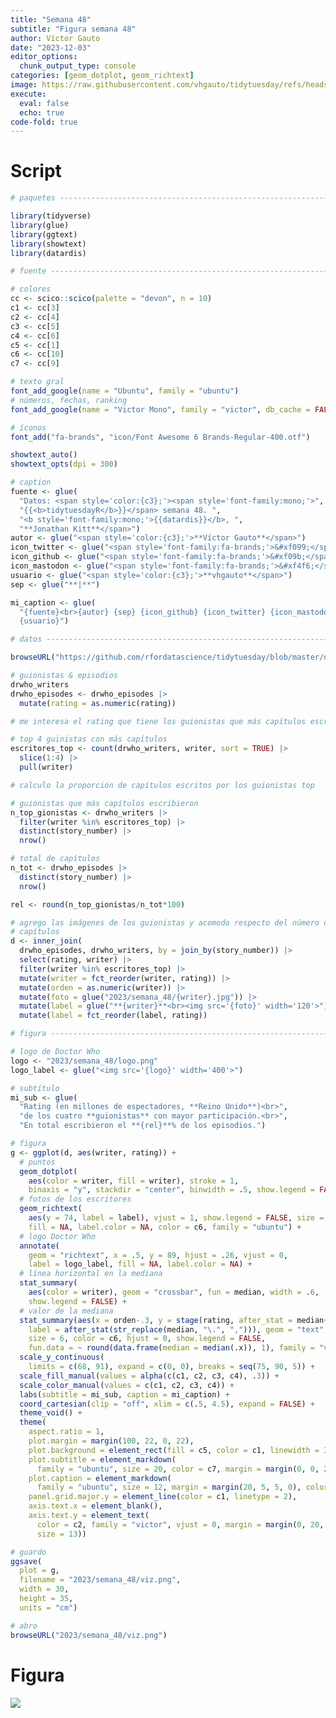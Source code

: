 ```yaml
---
title: "Semana 48"
subtitle: "Figura semana 48"
author: Víctor Gauto
date: "2023-12-03"
editor_options:
  chunk_output_type: console
categories: [geom_dotplot, geom_richtext]
image: https://raw.githubusercontent.com/vhgauto/tidytuesday/refs/heads/main/2023/semana_48/viz.png
execute:
  eval: false
  echo: true
code-fold: true
---
```



# Script

```r

# paquetes ----------------------------------------------------------------

library(tidyverse)
library(glue)
library(ggtext)
library(showtext)
library(datardis)

# fuente ------------------------------------------------------------------

# colores
cc <- scico::scico(palette = "devon", n = 10)
c1 <- cc[3]
c2 <- cc[4]
c3 <- cc[5]
c4 <- cc[6]
c5 <- cc[1]
c6 <- cc[10]
c7 <- cc[9]

# texto gral
font_add_google(name = "Ubuntu", family = "ubuntu")
# números, fechas, ranking
font_add_google(name = "Victor Mono", family = "victor", db_cache = FALSE)

# íconos
font_add("fa-brands", "icon/Font Awesome 6 Brands-Regular-400.otf")

showtext_auto()
showtext_opts(dpi = 300)

# caption
fuente <- glue(
  "Datos: <span style='color:{c3};'><span style='font-family:mono;'>",
  "{{<b>tidytuesdayR</b>}}</span> semana 48. ",
  "<b style='font-family:mono;'>{{datardis}}</b>, ",
  "**Jonathan Kitt**</span>")
autor <- glue("<span style='color:{c3};'>**Víctor Gauto**</span>")
icon_twitter <- glue("<span style='font-family:fa-brands;'>&#xf099;</span>")
icon_github <- glue("<span style='font-family:fa-brands;'>&#xf09b;</span>")
icon_mastodon <- glue("<span style='font-family:fa-brands;'>&#xf4f6;</span>")
usuario <- glue("<span style='color:{c3};'>**vhgauto**</span>")
sep <- glue("**|**")

mi_caption <- glue(
  "{fuente}<br>{autor} {sep} {icon_github} {icon_twitter} {icon_mastodon} 
  {usuario}")

# datos -------------------------------------------------------------------

browseURL("https://github.com/rfordatascience/tidytuesday/blob/master/data/2023/2023-11-28/readme.md")

# guionistas & episodios
drwho_writers
drwho_episodes <- drwho_episodes |> 
  mutate(rating = as.numeric(rating))

# me interesa el rating que tiene los guionistas que más capítulos escribieron

# top 4 guinistas con más capítulos
escritores_top <- count(drwho_writers, writer, sort = TRUE) |> 
  slice(1:4) |> 
  pull(writer)

# calculo la proporción de capítulos escritos por los guionistas top

# guionistas que más capítulos escribieron
n_top_gionistas <- drwho_writers |> 
  filter(writer %in% escritores_top) |> 
  distinct(story_number) |> 
  nrow()

# total de capítulos
n_tot <- drwho_episodes |> 
  distinct(story_number) |> 
  nrow()

rel <- round(n_top_gionistas/n_tot*100)

# agrego las imágenes de los guionistas y acomodo respecto del número de 
# capítulos
d <- inner_join(
  drwho_episodes, drwho_writers, by = join_by(story_number)) |> 
  select(rating, writer) |> 
  filter(writer %in% escritores_top) |> 
  mutate(writer = fct_reorder(writer, rating)) |> 
  mutate(orden = as.numeric(writer)) |> 
  mutate(foto = glue("2023/semana_48/{writer}.jpg")) |> 
  mutate(label = glue("**{writer}**<br><img src='{foto}' width='120'>")) |> 
  mutate(label = fct_reorder(label, rating))

# figura ------------------------------------------------------------------

# logo de Doctor Who
logo <- "2023/semana_48/logo.png"
logo_label <- glue("<img src='{logo}' width='400'>")

# subtítulo
mi_sub <- glue(
  "Rating (en millones de espectadores, **Reino Unido**)<br>",
  "de los cuatro **guionistas** con mayor participación.<br>",
  "En total escribieron el **{rel}**% de los episodios.")

# figura
g <- ggplot(d, aes(writer, rating)) +
  # puntos
  geom_dotplot(
    aes(color = writer, fill = writer), stroke = 1,
    binaxis = "y", stackdir = "center", binwidth = .5, show.legend = FALSE) +
  # fotos de los escritores
  geom_richtext(
    aes(y = 74, label = label), vjust = 1, show.legend = FALSE, size = 6,
    fill = NA, label.color = NA, color = c6, family = "ubuntu") +
  # logo Doctor Who
  annotate(
    geom = "richtext", x = .5, y = 89, hjust = .26, vjust = 0, 
    label = logo_label, fill = NA, label.color = NA) +
  # línea horizontal en la mediana
  stat_summary(
    aes(color = writer), geom = "crossbar", fun = median, width = .6, 
    show.legend = FALSE) +
  # valor de la mediana
  stat_summary(aes(x = orden-.3, y = stage(rating, after_stat = median+.3),
    label = after_stat(str_replace(median, "\.", ","))), geom = "text",
    size = 6, color = c6, hjust = 0, show.legend = FALSE,
    fun.data = ~ round(data.frame(median = median(.x)), 1), family = "victor") +
  scale_y_continuous(
    limits = c(68, 91), expand = c(0, 0), breaks = seq(75, 90, 5)) +
  scale_fill_manual(values = alpha(c(c1, c2, c3, c4), .3)) +
  scale_color_manual(values = c(c1, c2, c3, c4)) +
  labs(subtitle = mi_sub, caption = mi_caption) +
  coord_cartesian(clip = "off", xlim = c(.5, 4.5), expand = FALSE) +
  theme_void() +
  theme(
    aspect.ratio = 1,
    plot.margin = margin(100, 22, 0, 22),
    plot.background = element_rect(fill = c5, color = c1, linewidth = 3),
    plot.subtitle = element_markdown(
      family = "ubuntu", size = 20, color = c7, margin = margin(0, 0, 20, 250)),
    plot.caption = element_markdown(
      family = "ubuntu", size = 12, margin = margin(20, 5, 5, 0), color = c6),
    panel.grid.major.y = element_line(color = c1, linetype = 2),
    axis.text.x = element_blank(),
    axis.text.y = element_text(
      color = c2, family = "victor", vjust = 0, margin = margin(0, 20, 0, 0),
      size = 13))

# guardo
ggsave(
  plot = g,
  filename = "2023/semana_48/viz.png",
  width = 30,
  height = 35,
  units = "cm")

# abro
browseURL("2023/semana_48/viz.png")
```

# Figura

![](https://raw.githubusercontent.com/vhgauto/tidytuesday/refs/heads/main/2023/semana_48/viz.png)


